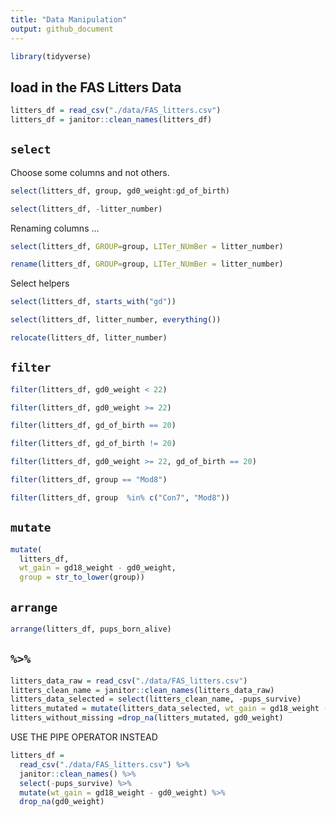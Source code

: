 ```yaml
---
title: "Data Manipulation"
output: github_document
---
```


```r
library(tidyverse)
```

## load in the FAS Litters Data
```r
litters_df = read_csv("./data/FAS_litters.csv")
litters_df = janitor::clean_names(litters_df)
```

## `select`
Choose some columns and not others.

```r
select(litters_df, group, gd0_weight:gd_of_birth)
```

```r
select(litters_df, -litter_number)
```

Renaming columns ...
```r
select(litters_df, GROUP=group, LITer_NUmBer = litter_number)
```

```r
rename(litters_df, GROUP=group, LITer_NUmBer = litter_number)
```

Select helpers
```r
select(litters_df, starts_with("gd"))
```

```r
select(litters_df, litter_number, everything())
```

```r
relocate(litters_df, litter_number)
```

## `filter`
```r
filter(litters_df, gd0_weight < 22)
```

```r
filter(litters_df, gd0_weight >= 22)
```

```r
filter(litters_df, gd_of_birth == 20)
```

```r
filter(litters_df, gd_of_birth != 20)
```

```r
filter(litters_df, gd0_weight >= 22, gd_of_birth == 20)
```

```r
filter(litters_df, group == "Mod8")
```

```r
filter(litters_df, group  %in% c("Con7", "Mod8"))
```

## `mutate`
```r
mutate(
  litters_df, 
  wt_gain = gd18_weight - gd0_weight,
  group = str_to_lower(group))
```

## `arrange`

```r
arrange(litters_df, pups_born_alive)
```

## `%>%`

```r
litters_data_raw = read_csv("./data/FAS_litters.csv")
litters_clean_name = janitor::clean_names(litters_data_raw)
litters_data_selected = select(litters_clean_name, -pups_survive)
litters_mutated = mutate(litters_data_selected, wt_gain = gd18_weight - gd0_weight)
litters_without_missing =drop_na(litters_mutated, gd0_weight)
```

USE THE PIPE OPERATOR INSTEAD

```r
litters_df = 
  read_csv("./data/FAS_litters.csv") %>% 
  janitor::clean_names() %>% 
  select(-pups_survive) %>% 
  mutate(wt_gain = gd18_weight - gd0_weight) %>% 
  drop_na(gd0_weight)
```


